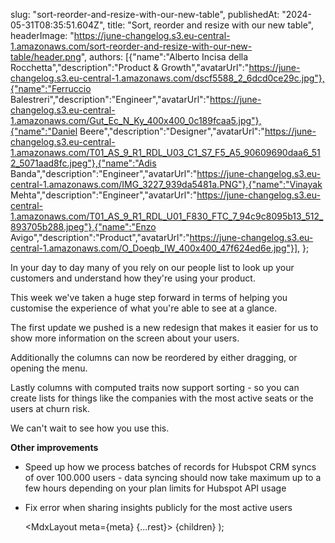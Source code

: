 

  slug: "sort-reorder-and-resize-with-our-new-table",
  publishedAt: "2024-05-31T08:35:51.604Z",
  title: "Sort, reorder and resize with our new table",
  headerImage: "https://june-changelog.s3.eu-central-1.amazonaws.com/sort-reorder-and-resize-with-our-new-table/header.png",
  authors: [{"name":"Alberto Incisa della Rocchetta","description":"Product & Growth","avatarUrl":"https://june-changelog.s3.eu-central-1.amazonaws.com/dscf5588_2_6dcd0ce29c.jpg"},{"name":"Ferruccio Balestreri","description":"Engineer","avatarUrl":"https://june-changelog.s3.eu-central-1.amazonaws.com/Gut_Ec_N_Ky_400x400_0c189fcaa5.jpg"},{"name":"Daniel Beere","description":"Designer","avatarUrl":"https://june-changelog.s3.eu-central-1.amazonaws.com/T01_AS_9_R1_RDL_U03_C1_S7_F5_A5_90609690daa6_512_5071aad8fc.jpeg"},{"name":"Adis Banda","description":"Engineer","avatarUrl":"https://june-changelog.s3.eu-central-1.amazonaws.com/IMG_3227_939da5481a.PNG"},{"name":"Vinayak Mehta","description":"Engineer","avatarUrl":"https://june-changelog.s3.eu-central-1.amazonaws.com/T01_AS_9_R1_RDL_U01_F830_FTC_7_94c9c8095b13_512_893705b288.jpeg"},{"name":"Enzo Avigo","description":"Product","avatarUrl":"https://june-changelog.s3.eu-central-1.amazonaws.com/O_Doeqb_IW_400x400_47f624ed6e.jpg"}],
};

In your day to day many of you rely on our people list to look up your customers and understand how they're using your product.

This week we've taken a huge step forward in terms of helping you customise the experience of what you're able to see at a glance.


The first update we pushed is a new redesign that makes it easier for us to show more information on the screen about your users.

Additionally the columns can now be reordered by either dragging, or opening the menu.

Lastly columns with computed traits now support sorting - so you can create lists for things like the companies with the most active seats or the users at churn risk.

We can't wait to see how you use this.


**Other improvements**

- Speed up how we process batches of records for Hubspot CRM syncs of over 100.000 users - data syncing should now take maximum up to a few hours depending on your plan limits for Hubspot API usage
- Fix error when sharing insights publicly for the most active users




  <MdxLayout meta={meta} {...rest}>
    {children}
  </MdxLayout>
);
